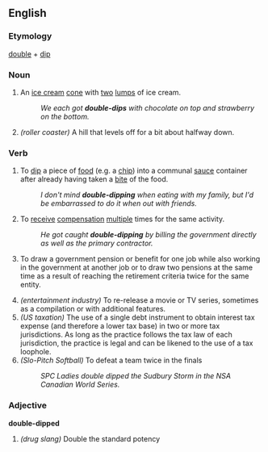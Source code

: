 ==English==

===Etymology===
[[double]] + [[dip]]

===Noun===
{{en-noun}}

# {{informal}} An [[ice cream]] [[cone]] with [[two]] [[lump]]s of ice cream.
#:''We each got '''double-dips''' with chocolate on top and strawberry on the bottom.''
# ''(roller coaster)'' A hill that levels off for a bit about halfway down.

===Verb===
{{en-verb|double-dip|p|ed}}

# {{informal}} To [[dip]] a piece of [[food]] (e.g. a [[chip]]) into a communal [[sauce]] container after already having taken a [[bite]] of the food.
#:''I don't mind '''double-dipping''' when eating with my family, but I'd be embarrassed to do it when out with friends.''
# {{informal}} To [[receive]] [[compensation]] [[multiple]] times for the same activity.
#:''He got caught '''double-dipping''' by billing the government directly as well as the primary contractor.''
# {{informal}} To draw a government pension or benefit for one job while also working in the government at another job or to draw two pensions at the same time as a result of reaching the retirement criteria twice for the same entity.
# ''(entertainment industry)'' To re-release a movie or TV series, sometimes as a compilation or with additional features.
# ''(US taxation)'' The use of a single debt instrument to obtain interest tax expense (and therefore a lower tax base) in two or more tax jurisdictions.  As long as the practice follows the tax law of each jurisdiction, the practice is legal and can be likened to the use of a tax loophole.
# ''(Slo-Pitch Softball)'' To defeat a team twice in the finals
#: ''SPC Ladies double dipped the Sudbury Storm in the NSA Canadian World Series.''


===Adjective===
'''double-dipped'''
# ''(drug slang)'' Double the standard potency
